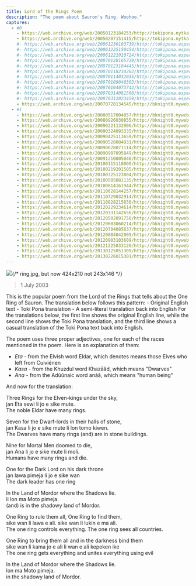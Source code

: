 ```yaml
---
title: Lord of the Rings Poem
description: "The poem about Sauron's Ring. Woohoo."
captures:
  - #0
    - https://web.archive.org/web/20050123184253/http://tokipona.nytka.org:80/text/ring.html
    - https://web.archive.org/web/20050207151415/http://tokipona.nytka.org:80/text/ring.html
    #- https://web.archive.org/web/20061230103739/http://tokipona.esperanto-jeunes.org:80/text/ring.html
    #- https://web.archive.org/web/20061225150454/http://tokipona.esperanto-jeunes.org:80/text/ring.html
    #- https://web.archive.org/web/20061221010724/http://tokipona.esperanto-jeunes.org:80/text/ring.html
    #- https://web.archive.org/web/20070128165729/http://tokipona.esperanto-jeunes.org:80/text/ring.html
    #- https://web.archive.org/web/20070123184445/http://tokipona.esperanto-jeunes.org:80/text/ring.html
    #- https://web.archive.org/web/20070118234202/http://tokipona.esperanto-jeunes.org:80/text/ring.html
    #- https://web.archive.org/web/20070114032035/http://tokipona.esperanto-jeunes.org:80/text/ring.html
    #- https://web.archive.org/web/20070109040303/http://tokipona.esperanto-jeunes.org:80/text/ring.html
    #- https://web.archive.org/web/20070104073742/http://tokipona.esperanto-jeunes.org:80/text/ring.html
    #- https://web.archive.org/web/20070314081500/http://tokipona.esperanto-jeunes.org:80/text/ring.html
    #- https://web.archive.org/web/20070312023459/http://tokipona.esperanto-jeunes.org:80/text/ring.html
    - https://web.archive.org/web/20070728134545/http://bknight0.myweb.uga.edu/toki/text/ring.html
  - #1
    - https://web.archive.org/web/20080517004857/http://bknight0.myweb.uga.edu/toki/text/ring.html
    - https://web.archive.org/web/20080926030855/http://bknight0.myweb.uga.edu/toki/text/ring.html
    - https://web.archive.org/web/20090221132906/http://bknight0.myweb.uga.edu/toki/text/ring.html
    - https://web.archive.org/web/20090324093335/http://bknight0.myweb.uga.edu/toki/text/ring.html
    - https://web.archive.org/web/20090425113659/http://bknight0.myweb.uga.edu/toki/text/ring.html
    - https://web.archive.org/web/20090528084931/http://bknight0.myweb.uga.edu/toki/text/ring.html
    - https://web.archive.org/web/20090628071114/http://bknight0.myweb.uga.edu/toki/text/ring.html
    - https://web.archive.org/web/20090907095849/http://bknight0.myweb.uga.edu/toki/text/ring.html
    - https://web.archive.org/web/20091210005040/http://bknight0.myweb.uga.edu/toki/text/ring.html
    - https://web.archive.org/web/20100115110000/http://bknight0.myweb.uga.edu/toki/text/ring.html
    - https://web.archive.org/web/20100219201505/http://bknight0.myweb.uga.edu/toki/text/ring.html
    - https://web.archive.org/web/20100325123804/http://bknight0.myweb.uga.edu/toki/text/ring.html
    - https://web.archive.org/web/20100505081135/http://bknight0.myweb.uga.edu/toki/text/ring.html
    - https://web.archive.org/web/20100814161944/http://bknight0.myweb.uga.edu/toki/text/ring.html
    - https://web.archive.org/web/20110628144257/http://bknight0.myweb.uga.edu/toki/text/ring.html
    - https://web.archive.org/web/20110729032914/http://bknight0.myweb.uga.edu/toki/text/ring.html
    - https://web.archive.org/web/20110828215030/http://bknight0.myweb.uga.edu/toki/text/ring.html
    - https://web.archive.org/web/20120229234614/http://bknight0.myweb.uga.edu/toki/text/ring.html
    - https://web.archive.org/web/20120331142656/http://bknight0.myweb.uga.edu/toki/text/ring.html
    - https://web.archive.org/web/20120502091750/http://bknight0.myweb.uga.edu/toki/text/ring.html
    - https://web.archive.org/web/20120603060214/http://bknight0.myweb.uga.edu/toki/text/ring.html
    - https://web.archive.org/web/20120704085637/http://bknight0.myweb.uga.edu/toki/text/ring.html
    - https://web.archive.org/web/20120804042009/http://bknight0.myweb.uga.edu/toki/text/ring.html
    - https://web.archive.org/web/20120903103609/http://bknight0.myweb.uga.edu/toki/text/ring.html
    - https://web.archive.org/web/20121225033120/http://bknight0.myweb.uga.edu/toki/text/ring.html
    - https://web.archive.org/web/20130125051309/http://bknight0.myweb.uga.edu/toki/text/ring.html
    - https://web.archive.org/web/20130226015301/http://bknight0.myweb.uga.edu/toki/text/ring.html
---
```


<Change till={1}>![](/images/ring.jpg)</Change><Change from={1}><img/>{/* ring.jpg, but now 424x210 not 243x146 */}</Change>
<Change till={1}>
> 1 July 2003

</Change>

<Change till={1}>
This is the popular poem from the Lord of the Rings that tells about the One Ring of Sauron. The translation below follows this pattern:
- <span class="original">Original English text</span>
- <span class="translation">Toki Pona translation</span>
- <span class="alt">A semi-literal translation back into English</span>
</Change>

<Change from={1}>
For the translations below, the first line shows the <span class="original">original English line</span>, while the second line shows the <span class="translation">Toki Pona translation</span>, and the third line shows a casual translation of the Toki Pona text <span class="alt">back into English</span>.
</Change>

<Change till={1}></Change><Change from={1}></Change>

The poem uses three proper adjectives, one for each of the races mentioned in the poem. <Change till={1}>Here is an explanation of them:</Change>
- _Eta_ - from the Elvish word Eldar, which <Change till={1}>denotes</Change> <Change from={1}>means</Change> those Elves who left from Cuiviénen  
- _Kasa_ - from the Khuzdul word Khaz<Change till={1}>ā</Change><Change from={1}>â</Change>d, which means "Dwarves"  
- _Ana_ - from the Ad<Change till={1}>ū</Change><Change from={1}>û</Change>naic word an<Change till={1}>ā</Change><Change from={1}>â</Change>, which means "human being"  

<Change till={1}>And now for the translation:</Change>

<span class="original">Three Rings for the Elven-kings under the sky,</span>  
<span class="translation">jan Eta sewi li jo e sike mute.</span>  
<span class="alt">The noble Eldar have many rings.</span>

<span class="original">Seven for the Dwarf-lords in their halls of stone,</span>  
<span class="translation">jan Kasa li jo e sike mute li lon tomo kiwen.</span>  
<span class="alt">The Dwarves have many rings (and) are in stone buildings.</span>

<span class="original">Nine for Mortal Men doomed to die,</span>  
<span class="translation">jan Ana li jo e sike mute li moli.</span>  
<span class="alt">Humans have many rings and die.</span>

<span class="original">One for the Dark Lord on his dark throne</span>  
<span class="translation">jan lawa pimeja li jo e sike wan</span>  
<span class="alt">The dark leader has one ring</span>

<span class="original">In the Land of Mordor where the Shadows lie.</span>  
<span class="translation">li lon ma Moto pimeja.</span>  
<span class="alt">(and) is in the shadowy land of Mordor.</span>

<span class="original">One Ring to rule them all, One Ring to find them,</span>  
<span class="translation">sike wan li lawa e ali. sike wan li lukin e ma ali.</span>  
<span class="alt">The one ring controls everything. The one ring sees all countries.</span>

<span class="original">One Ring to bring them all and in the darkness bind them</span>  
<span class="translation">sike wan li kama jo e ali li wan e ali kepeken ike</span>  
<span class="alt">The one ring gets everything and unites everything using evil</span>

<span class="original">In the Land of Mordor where the Shadows lie.</span>  
<span class="translation">lon ma Moto pimeja.</span>  
<span class="alt">in the shadowy land of Mordor.</span>
